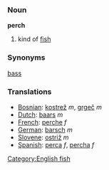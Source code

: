 ===Noun===
'''perch'''

# kind of [[fish]]

===Synonyms===
[[bass]]
===Translations===
*[[Bosnian]]: [[kostrež]] ''m'', [[grgeč]] ''m''
*[[Dutch]]: [[baars]] ''m''
*[[French]]: [[perche]] ''f''
*[[German]]: [[barsch]] ''m''
*[[Slovene]]: [[ostriž]] ''m''
*[[Spanish]]: [[perca]] ''f'', [[percha]] ''f''

[[Category:English fish]]